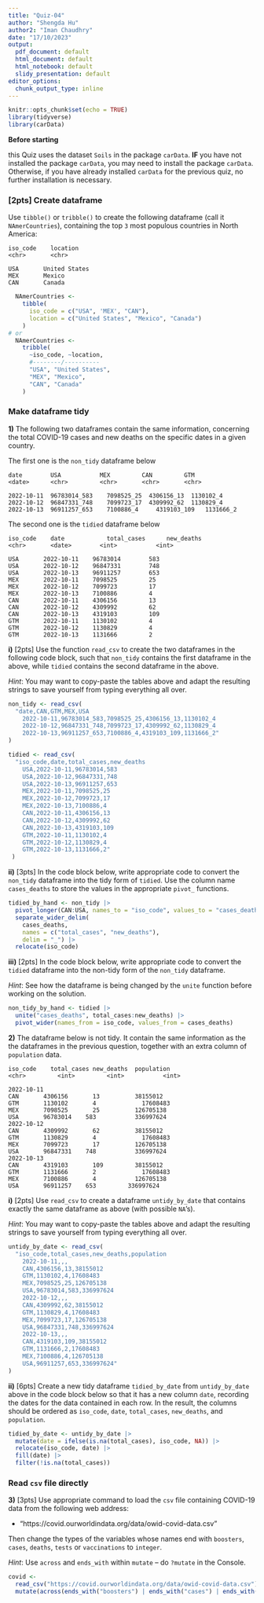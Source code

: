 ```yaml
---
title: "Quiz-04"
author: "Shengda Hu"
author2: "Iman Chaudhry"
date: "17/10/2023"
output: 
  pdf_document: default
  html_document: default
  html_notebook: default
  slidy_presentation: default
editor_options: 
  chunk_output_type: inline
---
```


```r
knitr::opts_chunk$set(echo = TRUE)
library(tidyverse)
library(carData)
```

**Before starting**

this Quiz uses the dataset `Soils` in the package `carData`. **IF** you have not installed the package `carData`, you may need to install the package `carData`. Otherwise, if you have already installed `carData` for the previous quiz, no further
installation is necessary.

### [2pts] Create dataframe

Use `tibble()` or `tribble()` to create the following dataframe (call it `NAmerCountries`), containing the top `3` most populous countries in North America:

    iso_code    location
    <chr>       <chr>
    
    USA       United States
    MEX       Mexico
    CAN       Canada

```r
  NAmerCountries <-
    tibble(
      iso_code = c("USA", 'MEX', "CAN"),
      location = c("United States", "Mexico", "Canada")
    )
# or
  NAmerCountries <-
    tribble(
      ~iso_code, ~location,
      #--------/----------
      "USA", "United States",
      "MEX", "Mexico",
      "CAN", "Canada"
    )
```

### Make dataframe tidy

**1)** The following two dataframes contain the same information, concerning the total COVID-19 cases and new deaths on the specific dates in a given country.

The first one is the `non_tidy` dataframe below

    date        USA           MEX         CAN         GTM
    <date>	    <chr>         <chr>	      <chr>	      <chr>
    
    2022-10-11	96783014_583	7098525_25	4306156_13	1130102_4
    2022-10-12	96847331_748	7099723_17	4309992_62	1130829_4
    2022-10-13	96911257_653	7100886_4	  4319103_109	1131666_2

The second one is the `tidied` dataframe below

    iso_code	date	        total_cases      new_deaths
    <chr>	    <date>        <int>           <int>
    
    USA       2022-10-11    96783014        583
    USA       2022-10-12    96847331        748
    USA       2022-10-13    96911257        653
    MEX       2022-10-11    7098525         25
    MEX       2022-10-12    7099723         17
    MEX       2022-10-13    7100886         4
    CAN       2022-10-11    4306156         13
    CAN       2022-10-12    4309992         62
    CAN       2022-10-13    4319103         109
    GTM       2022-10-11    1130102         4
    GTM       2022-10-12    1130829         4
    GTM       2022-10-13    1131666         2

**i)** [2pts] Use the function `read_csv` to create the two dataframes in the following code block, such that `non_tidy` contains the first dataframe in the above, while `tidied` contains the second dataframe in the above.

*Hint*: You may want to copy-paste the tables above and adapt the resulting strings to save yourself from typing everything all over.

```r
non_tidy <- read_csv(
  "date,CAN,GTM,MEX,USA
    2022-10-11,96783014_583,7098525_25,4306156_13,1130102_4
    2022-10-12,96847331_748,7099723_17,4309992_62,1130829_4
    2022-10-13,96911257_653,7100886_4,4319103_109,1131666_2"
)

tidied <- read_csv(
  "iso_code,date,total_cases,new_deaths
    USA,2022-10-11,96783014,583
    USA,2022-10-12,96847331,748
    USA,2022-10-13,96911257,653
    MEX,2022-10-11,7098525,25
    MEX,2022-10-12,7099723,17
    MEX,2022-10-13,7100886,4
    CAN,2022-10-11,4306156,13
    CAN,2022-10-12,4309992,62
    CAN,2022-10-13,4319103,109
    GTM,2022-10-11,1130102,4
    GTM,2022-10-12,1130829,4
    GTM,2022-10-13,1131666,2"
 )
```


**ii)** [3pts] In the code block below, write appropriate code to convert the `non_tidy` dataframe into the tidy form of `tidied`. Use the column name `cases_deaths` to store the values in the appropriate `pivot_` functions.

```r
tidied_by_hand <- non_tidy |>
  pivot_longer(CAN:USA, names_to = "iso_code", values_to = "cases_deaths") |>
  separate_wider_delim(
    cases_deaths,
    names = c("total_cases", "new_deaths"),
    delim = "_") |>
  relocate(iso_code)
```

**iii)** [2pts] In the code block below, write appropriate code to convert the `tidied` dataframe into the non-tidy form of the `non_tidy` dataframe. 

*Hint*: See how the dataframe is being changed by the `unite` function before working on the solution.

```r
non_tidy_by_hand <- tidied |>
  unite("cases_deaths", total_cases:new_deaths) |>
  pivot_wider(names_from = iso_code, values_from = cases_deaths)
```

**2)** The dataframe below is not tidy. It contain the same information as the the dataframes in the previous question, together with an extra column of `population` data.

    iso_code	total_cases	new_deaths	population
    <chr>		  <int>		    <int>		    <int>

    2022-10-11
    CAN	      4306156	    13	        38155012
    GTM	      1130102	    4	          17608483
    MEX	      7098525	    25	        126705138
    USA	      96783014	  583	        336997624
    2022-10-12
    CAN	      4309992	    62	        38155012
    GTM	      1130829	    4	          17608483
    MEX	      7099723	    17	        126705138
    USA	      96847331	  748	        336997624
    2022-10-13
    CAN	      4319103	    109	        38155012
    GTM	      1131666	    2	          17608483
    MEX	      7100886	    4         	126705138
    USA	      96911257	  653         336997624

**i)** [2pts] Use `read_csv` to create a dataframe `untidy_by_date` that contains exactly the same dataframe as above (with possible `NA`'s).

*Hint*: You may want to copy-paste the tables above and adapt the resulting strings to save yourself from typing everything all over.

```r
untidy_by_date <- read_csv(
  "iso_code,total_cases,new_deaths,population
    2022-10-11,,,
    CAN,4306156,13,38155012
    GTM,1130102,4,17608483
    MEX,7098525,25,126705138
    USA,96783014,583,336997624
    2022-10-12,,,
    CAN,4309992,62,38155012
    GTM,1130829,4,17608483
    MEX,7099723,17,126705138
    USA,96847331,748,336997624
    2022-10-13,,,
    CAN,4319103,109,38155012
    GTM,1131666,2,17608483
    MEX,7100886,4,126705138
    USA,96911257,653,336997624"
)
```

**ii)** [6pts] Create a new tidy dataframe `tidied_by_date` from `untidy_by_date` above in the code block below so that it has a new column `date`, recording the dates for the data contained in each row. In the result, the columns should be ordered as
`iso_code`, `date`, `total_cases`, `new_deaths`, and `population`.

```r
tidied_by_date <- untidy_by_date |>
  mutate(date = ifelse(is.na(total_cases), iso_code, NA)) |>
  relocate(iso_code, date) |>
  fill(date) |>
  filter(!is.na(total_cases))
```

### Read `csv` file directly

**3)** [3pts] Use appropriate command to load the `csv` file containing COVID-19 data from the following web address:

- "https://covid.ourworldindata.org/data/owid-covid-data.csv"

Then change the types of the variables whose names end with `boosters`, `cases`, `deaths`, `tests` or `vaccinations` to `integer`. 

*Hint*: Use `across` and `ends_with` within `mutate` -- do `?mutate` in the Console.

```r
covid <- 
  read_csv("https://covid.ourworldindata.org/data/owid-covid-data.csv") |>
  mutate(across(ends_with("boosters") | ends_with("cases") | ends_with("deaths") | ends_with("tests") | ends_with("vaccinations"), as.integer))
```
